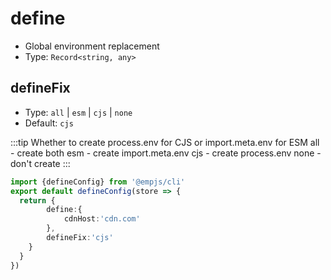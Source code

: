 # define
+ Global environment replacement
+ Type: `Record<string, any>`

## defineFix
+ Type: `all` | `esm` | `cjs` | `none`
+ Default: `cjs`

:::tip 
Whether to create process.env for CJS or import.meta.env for ESM
all - create both
esm - create import.meta.env
cjs - create process.env
none - don't create
:::

```ts title="emp-config.js"
import {defineConfig} from '@empjs/cli'
export default defineConfig(store => {
  return {
        define:{
            cdnHost:'cdn.com'
        },
        defineFix:'cjs'
    }
  }
})
```